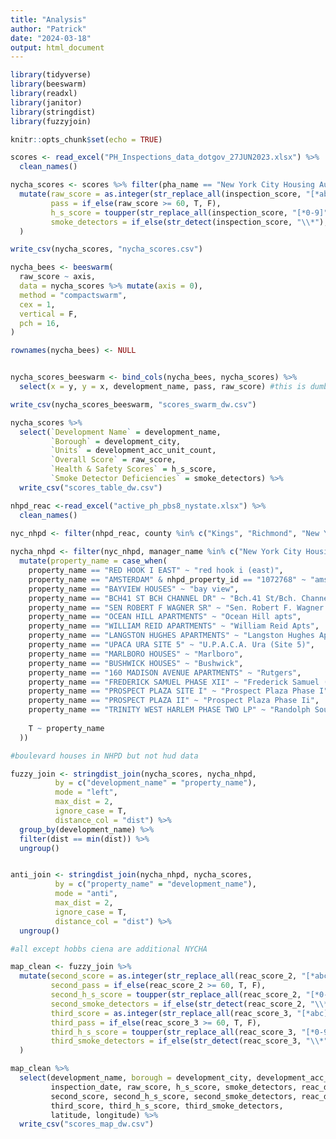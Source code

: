 ```yaml
---
title: "Analysis"
author: "Patrick"
date: "2024-03-18"
output: html_document
---
```


```r
library(tidyverse)
library(beeswarm)
library(readxl)
library(janitor)
library(stringdist)
library(fuzzyjoin)

knitr::opts_chunk$set(echo = TRUE)
```


```r
scores <- read_excel("PH_Inspections_data_dotgov_27JUN2023.xlsx") %>% 
  clean_names()
```

```r
nycha_scores <- scores %>% filter(pha_name == "New York City Housing Authority") %>% 
  mutate(raw_score = as.integer(str_replace_all(inspection_score, "[*abc]", "")),
         pass = if_else(raw_score >= 60, T, F),
         h_s_score = toupper(str_replace_all(inspection_score, "[*0-9]", "")),
         smoke_detectors = if_else(str_detect(inspection_score, "\\*"), "Yes", "No")
  )

write_csv(nycha_scores, "nycha_scores.csv")
```

```r

nycha_bees <- beeswarm(
  raw_score ~ axis,
  data = nycha_scores %>% mutate(axis = 0),
  method = "compactswarm",
  cex = 1,
  vertical = F,
  pch = 16,
)

rownames(nycha_bees) <- NULL


nycha_scores_beeswarm <- bind_cols(nycha_bees, nycha_scores) %>% 
  select(x = y, y = x, development_name, pass, raw_score) #this is dumb but makes is a lot easier for DW to read. Switching it to horizontal by just renaming and reordering the x and y columns

write_csv(nycha_scores_beeswarm, "scores_swarm_dw.csv")

```

```r

nycha_scores %>% 
  select(`Development Name` = development_name,
         `Borough` = development_city,
         `Units` = development_acc_unit_count,
         `Overall Score` = raw_score,
         `Health & Safety Scores` = h_s_score,
         `Smoke Detector Deficiencies` = smoke_detectors) %>% 
  write_csv("scores_table_dw.csv")


```

```r

nhpd_reac <-read_excel("active_ph_pbs8_nystate.xlsx") %>% 
  clean_names()
  
nyc_nhpd <- filter(nhpd_reac, county %in% c("Kings", "Richmond", "New York", "Bronx", "Queens"))

nycha_nhpd <- filter(nyc_nhpd, manager_name %in% c("New York City Housing Authority", "NEW YORK CITY HOUSING AUTHORITY", "CORNELL PACE INC")) %>% 
  mutate(property_name = case_when(
    property_name == "RED HOOK I EAST" ~ "red hook i (east)",
    property_name == "AMSTERDAM" & nhpd_property_id == "1072768" ~ "amsterdam addition",
    property_name == "BAYVIEW HOUSES" ~ "bay view",
    property_name == "BCH41 ST BCH CHANNEL DR" ~ "Bch.41 St/Bch. Channel Dr",
    property_name == "SEN ROBERT F WAGNER SR" ~ "Sen. Robert F. Wagner Sr.",
    property_name == "OCEAN HILL APARTMENTS" ~ "Ocean Hill apts",
    property_name == "WILLIAM REID APARTMENTS" ~ "William Reid Apts",
    property_name == "LANGSTON HUGHES APARTMENTS" ~ "Langston Hughes Apts",
    property_name == "UPACA URA SITE 5" ~ "U.P.A.C.A. Ura (Site 5)",
    property_name == "MARLBORO HOUSES" ~ "Marlboro",
    property_name == "BUSHWICK HOUSES" ~ "Bushwick",
    property_name == "160 MADISON AVENUE APARTMENTS" ~ "Rutgers",
    property_name == "FREDERICK SAMUEL PHASE XII" ~ "Frederick Samuel (city)",
    property_name == "PROSPECT PLAZA SITE I" ~ "Prospect Plaza Phase I",
    property_name == "PROSPECT PLAZA II" ~ "Prospect Plaza Phase Ii",
    property_name == "TRINITY WEST HARLEM PHASE TWO LP" ~ "Randolph South",
    
    T ~ property_name
  ))

#boulevard houses in NHPD but not hud data

```


```r

fuzzy_join <- stringdist_join(nycha_scores, nycha_nhpd,
          by = c("development_name" = "property_name"),
          mode = "left",
          max_dist = 2,
          ignore_case = T,
          distance_col = "dist") %>% 
  group_by(development_name) %>%
  filter(dist == min(dist)) %>%
  ungroup()


anti_join <- stringdist_join(nycha_nhpd, nycha_scores,
          by = c("property_name" = "development_name"),
          mode = "anti",
          max_dist = 2,
          ignore_case = T,
          distance_col = "dist") %>% 
  ungroup()

#all except hobbs ciena are additional NYCHA

```

```r
map_clean <- fuzzy_join %>% 
  mutate(second_score = as.integer(str_replace_all(reac_score_2, "[*abc]", "")),
         second_pass = if_else(reac_score_2 >= 60, T, F),
         second_h_s_score = toupper(str_replace_all(reac_score_2, "[*0-9]", "")),
         second_smoke_detectors = if_else(str_detect(reac_score_2, "\\*"), "Yes", "No"),
         third_score = as.integer(str_replace_all(reac_score_3, "[*abc]", "")),
         third_pass = if_else(reac_score_3 >= 60, T, F),
         third_h_s_score = toupper(str_replace_all(reac_score_3, "[*0-9]", "")),
         third_smoke_detectors = if_else(str_detect(reac_score_3, "\\*"), "Yes", "No")
  ) 

map_clean %>% 
  select(development_name, borough = development_city, development_acc_unit_count,
         inspection_date, raw_score, h_s_score, smoke_detectors, reac_date_2,
         second_score, second_h_s_score, second_smoke_detectors, reac_date_3,
         third_score, third_h_s_score, third_smoke_detectors,
         latitude, longitude) %>% 
  write_csv("scores_map_dw.csv")

```

